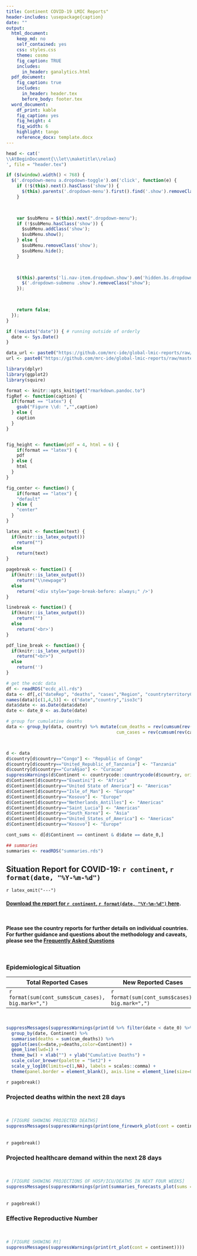 ```yaml
---
title: Continent COVID-19 LMIC Reports"
header-includes: \usepackage{caption}
date: ""
output:
  html_document:
    keep_md: no
    self_contained: yes
    css: styles.css
    theme: cosmo
    fig_caption: TRUE
    includes:
      in_header: ganalytics.html
  pdf_document: 
    fig_caption: true
    includes: 
      in_header: header.tex
      before_body: footer.tex
  word_document:
    df_print: kable
    fig_caption: yes
    fig_height: 4
    fig_width: 6
    highlight: tango
    reference_docx: template.docx
---
```


```r
head <- cat('
\\AtBeginDocument{\\let\\maketitle\\relax}
', file = "header.tex")

```


```js

if ($(window).width() < 768) {
  $('.dropdown-menu a.dropdown-toggle').on('click', function(e) {
    if (!$(this).next().hasClass('show')) {
      $(this).parents('.dropdown-menu').first().find('.show').removeClass("show");
    }

 

    var $subMenu = $(this).next(".dropdown-menu");
    if (!$subMenu.hasClass('show')) {
      $subMenu.addClass('show');
      $subMenu.show();
    } else {
      $subMenu.removeClass('show');
      $subMenu.hide();
    }

 

    $(this).parents('li.nav-item.dropdown.show').on('hidden.bs.dropdown', function(e) {
      $('.dropdown-submenu .show').removeClass("show");
    });

 

    return false;
  });
}

```

```r
if (!exists("date")) { # running outside of orderly
  date <- Sys.Date()
}

data_url <- paste0("https://github.com/mrc-ide/global-lmic-reports/raw/master/data/",date,".csv")
url <- paste0("https://github.com/mrc-ide/global-lmic-reports/raw/master/",continent,"/index.pdf")

library(dplyr)
library(ggplot2)
library(squire)

format <- knitr::opts_knit$get("rmarkdown.pandoc.to")
figRef <- function(caption) {
  if(format == "latex") {
    gsub("Figure \\d: ","",caption)
  } else {
    caption
  }
}


fig_height <- function(pdf = 4, html = 6) {
    if(format == "latex") {
    pdf
  } else {
    html
  }
}

fig_center <- function() {
    if(format == "latex") {
    "default"
  } else {
    "center"
  }
}

latex_omit <- function(text) {
  if(knitr::is_latex_output())
    return("")
  else
    return(text)
}

pagebreak <- function() {
  if(knitr::is_latex_output())
    return("\\newpage")
  else
    return('<div style="page-break-before: always;" />')
}

linebreak <- function() {
  if(knitr::is_latex_output())
    return("")
  else
    return('<br>')
}

pdf_line_break <- function() {
  if(knitr::is_latex_output())
    return("<br>")
  else
    return('')
}


```

```r

# get the ecdc data
df <- readRDS("ecdc_all.rds")
data <- df[,c("dateRep", "deaths", "cases","Region", "countryterritoryCode")]
names(data)[c(1,4,5)] <- c("date","country","iso3c")
data$date <- as.Date(data$date)
date <- date_0 <- as.Date(date)

# group for cumulative deaths
data <- group_by(data, country) %>% mutate(cum_deaths = rev(cumsum(rev(deaths))),
                                          cum_cases = rev(cumsum(rev(cases))),)



d <- data
d$country[d$country=="Congo"] <- "Republic of Congo"
d$country[d$country=="United_Republic_of_Tanzania"] <- "Tanzania"
d$country[d$country=="CuraÃ§ao"] <- "Curacao"
suppressWarnings(d$Continent <- countrycode::countrycode(d$country, origin = 'country.name', destination = 'continent'))
d$Continent[d$country=="Eswatini"] <- "Africa"
d$Continent[d$country=="United State of America"] <- "Americas"
d$Continent[d$country=="Isle_of_Man"] <- "Europe"             
d$Continent[d$country=="Kosovo"] <- "Europe"                  
d$Continent[d$country=="Netherlands_Antilles"] <- "Americas"    
d$Continent[d$country=="Saint_Lucia"] <- "Americas"             
d$Continent[d$country=="South_Korea"] <- "Asia"             
d$Continent[d$country=="United_States_of_America"] <- "Americas"
d$Continent[d$country=="Kosovo"] <- "Europe"

cont_sums <- d[d$Continent == continent & d$date == date_0,]

## summaries
summaries <- readRDS("summaries.rds")

```

## Situation Report for COVID-19: `r continent`, `r format(date, "%Y-%m-%d")`

`r latex_omit("---")`

#### **[Download the report for `r continent`, `r format(date, "%Y-%m-%d")` here](`r url`).**

<br> 

**Please see the country reports for further details on individual countries. For further guidance and questions about the methodology and caveats, please see the [Frequently Asked Questions](https://mrc-ide.github.io/global-lmic-reports/FAQ.html)**

<br>

### Epidemiological Situation

| **Total Reported Cases** | **New Reported Cases** | **Total Reported Deaths** | **New Reported Deaths** | 
| ---- | ---- | ---- | ---- |
| `r format(sum(cont_sums$cum_cases), big.mark=",")` | `r format(sum(cont_sums$cases), big.mark=",")` | `r format(sum(cont_sums$cum_deaths), big.mark=",")`|`r format(sum(cont_sums$deaths), big.mark=",")`|

<br>

```r

suppressMessages(suppressWarnings(print(d %>% filter(date < date_0) %>% 
  group_by(date, Continent) %>% 
  summarise(deaths = sum(cum_deaths)) %>% 
  ggplot(aes(x=date,y=deaths,color=Continent)) + 
  geom_line(lwd=1) + 
  theme_bw() + xlab("") + ylab("Cumulative Deaths") + 
  scale_color_brewer(palette = "Set2") + 
  scale_y_log10(limits=c(1,NA), labels = scales::comma) + 
  theme(panel.border = element_blank(), axis.line = element_line(size=0.5)))))

```

`r pagebreak()`

### Projected deaths within the next 28 days

<br>

```r

# [FIGURE SHOWING PROJECTED DEATHS]
suppressMessages(suppressWarnings(print(one_firework_plot(cont = continent))))

```

<br>
`r pagebreak()`

### Projected healthcare demand within the next 28 days

<br>

```r

# [FIGURE SHOWING PROJECTIONS OF HOSP/ICU/DEATHS IN NEXT FOUR WEEKS]
suppressMessages(suppressWarnings(print(summaries_forecasts_plot(sums = summaries, cont = continent))))

```


<br>
`r pagebreak()`

### Effective Reproductive Number

<br>

```r

# [FIGURE SHOWING Rt]
suppressMessages(suppressWarnings(print(rt_plot(cont = continent))))

```

<br>
